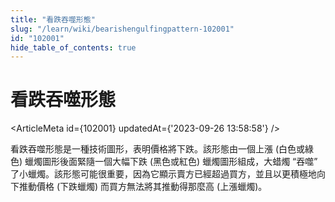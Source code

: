 ```yaml
---
title: "看跌吞噬形態"
slug: "/learn/wiki/bearishengulfingpattern-102001"
id: "102001"
hide_table_of_contents: true
---
```



# 看跌吞噬形態

<ArticleMeta id={102001} updatedAt={'2023-09-26 13:58:58'} />
<div className='border-solid border-b border-t-0 my-4 border-[var(--ifm-color-gray-300)]' />

看跌吞噬形態是一種技術圖形，表明價格將下跌。該形態由一個上漲 (白色或綠色) 蠟燭圖形後面緊隨一個大幅下跌 (黑色或紅色) 蠟燭圖形組成，大蜡燭 “吞噬” 了小蠟燭。該形態可能很重要，因為它顯示賣方已經超過買方，並且以更積極地向下推動價格 (下跌蠟燭) 而買方無法將其推動得那麼高 (上漲蠟燭)。
